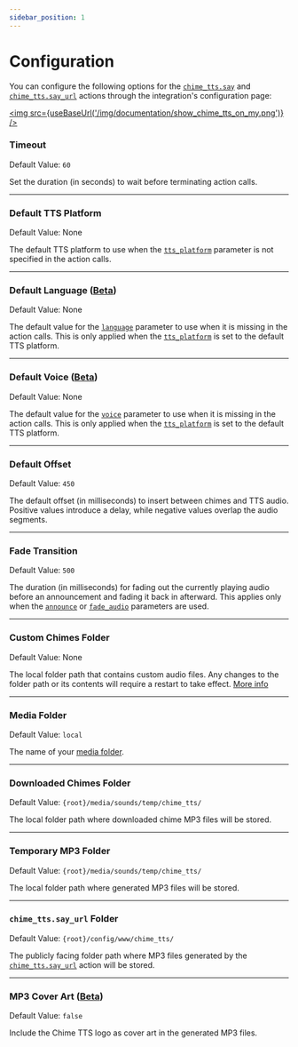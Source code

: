 ```yaml
---
sidebar_position: 1
---
```



# Configuration

You can configure the following options for the [`chime_tts.say`](../documentation/actions/say-action) and [`chime_tts.say_url`](../documentation/actions/say_url-action) actions through the integration's configuration page:

<a href="https://my.home-assistant.io/redirect/integration/?domain=chime_tts" alt="Chime TTS integration" target="_blank"><img src={useBaseUrl('/img/documentation/show_chime_tts_on_my.png')} /></a>

### Timeout
Default Value: `60`

Set the duration (in seconds) to wait before terminating action calls.

---

### Default TTS Platform
Default Value: None

The default TTS platform to use when the [`tts_platform`](../documentation/actions/say-action/parameters#tts_platform) parameter is not specified in the action calls.

---

### Default Language ([Beta](../quick-start/installing-chime-tts#beta-versions))
Default Value: None

The default value for the [`language`](../documentation/actions/say-action/parameters#language) parameter to use when it is missing in the action calls.
This is only applied when the [`tts_platform`](../documentation/actions/say-action/parameters#tts_platform) is set to the default TTS platform.

---

### Default Voice ([Beta](../quick-start/installing-chime-tts#beta-versions))
Default Value: None

The default value for the [`voice`](../documentation/actions/say-action/parameters#voice) parameter to use when it is missing in the action calls.
This is only applied when the [`tts_platform`](../documentation/actions/say-action/parameters#tts_platform) is set to the default TTS platform.

---

### Default Offset
Default Value: `450`

The default offset (in milliseconds) to insert between chimes and TTS audio. Positive values introduce a delay, while negative values overlap the audio segments.

---

### Fade Transition
Default Value: `500`

The duration (in milliseconds) for fading out the currently playing audio before an announcement and fading it back in afterward. This applies only when the [`announce`](../documentation/actions/say-action/parameters#announce) or [`fade_audio`](../documentation/actions/say-action/parameters#fade_audio) parameters are used.

---

### Custom Chimes Folder
Default Value: None

The local folder path that contains custom audio files. Any changes to the folder path or its contents will require a restart to take effect. [More info](../documentation/actions/say-action/#custom-chimes-folder)

---

### Media Folder
Default Value: `local`

The name of your [media folder](https://www.home-assistant.io/integrations/media_source/#using-custom-or-additional-media-folders).

---

### Downloaded Chimes Folder
Default Value: `{root}/media/sounds/temp/chime_tts/`

The local folder path where downloaded chime MP3 files will be stored.

---

### Temporary MP3 Folder
Default Value: `{root}/media/sounds/temp/chime_tts/`

The local folder path where generated MP3 files will be stored.

---

### `chime_tts.say_url` Folder
Default Value: `{root}/config/www/chime_tts/`

The publicly facing folder path where MP3 files generated by the [`chime_tts.say_url`](../documentation/actions/say_url-action) action will be stored.

---

### MP3 Cover Art ([Beta](../quick-start/installing-chime-tts#beta-versions))
Default Value: `false`

Include the Chime TTS logo as cover art in the generated MP3 files.
